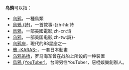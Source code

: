 '''乌鸦'''可以指：

* [[乌鸦|乌鸦]]，一種鳥類
* [[烏鴉_(詩)|烏鴉 (詩)]]，一首敘事-{zh-hk:詩
* [[龍族戰神|烏鴉]]，一部美國電影;zh-cn:诗
* [[龍族戰神|乌鸦]]，一部美国电影;zh-tw:詩}-
* [[乌鸦座|乌鸦座]]，現代的88星座之一
* [[鴉_-KARAS-|鴉 -KARAS-]]，一套日本動畫
* [[乌鸦吊桥|乌鸦吊桥]]，罗马海军曾在战船上所设的一种装置
* [[烏鴉_(YouTuber)|烏鴉 (YouTuber)]]，台灣男性YouTuber，惡棍娛樂創辦人。

{{disambig|CAT=二字消歧义}}